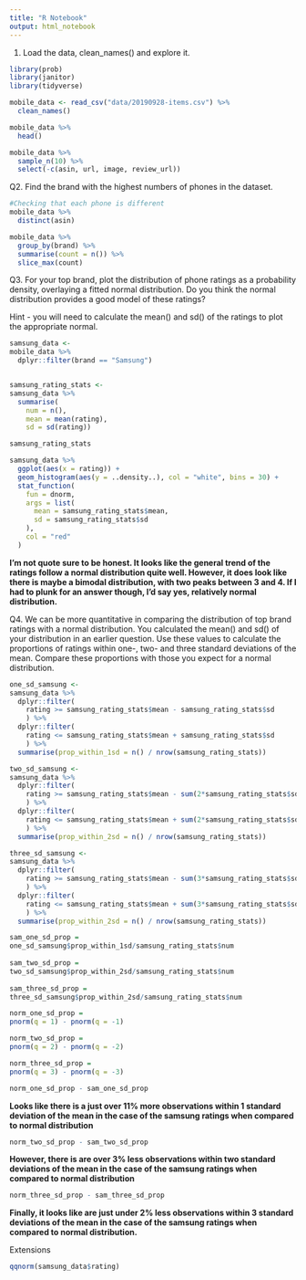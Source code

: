 ```yaml
---
title: "R Notebook"
output: html_notebook
---
```


1. Load the data, clean_names() and explore it.

```r
library(prob)
library(janitor)
library(tidyverse)

mobile_data <- read_csv("data/20190928-items.csv") %>%
  clean_names()
```

```r
mobile_data %>% 
  head()
```
```r
mobile_data %>%
  sample_n(10) %>% 
  select(-c(asin, url, image, review_url))
```


Q2. Find the brand with the highest numbers of phones in the dataset.

```r
#Checking that each phone is different
mobile_data %>%
  distinct(asin)
```

```r
mobile_data %>% 
  group_by(brand) %>%
  summarise(count = n()) %>% 
  slice_max(count)

```

Q3. For your top brand, plot the distribution of phone ratings as a probability density, overlaying a fitted normal distribution. Do you think the normal distribution provides a good model of these ratings?

Hint - you will need to calculate the mean() and sd() of the ratings to plot the appropriate normal.

```r
samsung_data <-
mobile_data %>%
  dplyr::filter(brand == "Samsung")


samsung_rating_stats <-
samsung_data %>%
  summarise(
    num = n(),
    mean = mean(rating),
    sd = sd(rating))

samsung_rating_stats
```

```r
samsung_data %>%
  ggplot(aes(x = rating)) +
  geom_histogram(aes(y = ..density..), col = "white", bins = 30) +
  stat_function(
    fun = dnorm,
    args = list(
      mean = samsung_rating_stats$mean,
      sd = samsung_rating_stats$sd
    ),
    col = "red"
  )
```
**I'm not quote sure to be honest. It looks like the general trend of the ratings follow a normal distribution quite well. However, it does look like there is maybe a bimodal distribution, with two peaks between 3 and 4. If I had to plunk for an answer though, I'd say yes, relatively normal distribution.**



Q4. We can be more quantitative in comparing the distribution of top brand ratings with a normal distribution. You calculated the mean() and sd() of your distribution in an earlier question. Use these values to calculate the proportions of ratings within one-, two- and three standard deviations of the mean. Compare these proportions with those you expect for a normal distribution.

```r
one_sd_samsung <-
samsung_data %>%
  dplyr::filter(
    rating >= samsung_rating_stats$mean - samsung_rating_stats$sd
    ) %>%
  dplyr::filter(
    rating <= samsung_rating_stats$mean + samsung_rating_stats$sd
    ) %>%
  summarise(prop_within_1sd = n() / nrow(samsung_rating_stats))

two_sd_samsung <-
samsung_data %>%
  dplyr::filter(
    rating >= samsung_rating_stats$mean - sum(2*samsung_rating_stats$sd)
    ) %>%
  dplyr::filter(
    rating <= samsung_rating_stats$mean + sum(2*samsung_rating_stats$sd)
    ) %>%
  summarise(prop_within_2sd = n() / nrow(samsung_rating_stats))

three_sd_samsung <-
samsung_data %>%
  dplyr::filter(
    rating >= samsung_rating_stats$mean - sum(3*samsung_rating_stats$sd)
    ) %>%
  dplyr::filter(
    rating <= samsung_rating_stats$mean + sum(3*samsung_rating_stats$sd)
    ) %>%
  summarise(prop_within_2sd = n() / nrow(samsung_rating_stats))

```


```r

sam_one_sd_prop = 
one_sd_samsung$prop_within_1sd/samsung_rating_stats$num
            
sam_two_sd_prop = 
two_sd_samsung$prop_within_2sd/samsung_rating_stats$num
            
sam_three_sd_prop = 
three_sd_samsung$prop_within_2sd/samsung_rating_stats$num

```

```r
norm_one_sd_prop = 
pnorm(q = 1) - pnorm(q = -1)

norm_two_sd_prop = 
pnorm(q = 2) - pnorm(q = -2)

norm_three_sd_prop =
pnorm(q = 3) - pnorm(q = -3)
```

```r
norm_one_sd_prop - sam_one_sd_prop
```

**Looks like there is a just over 11% more observations within 1 standard deviation of the mean in the case of the samsung ratings when compared to normal distribution**

```r
norm_two_sd_prop - sam_two_sd_prop
```

**However, there is are over 3% less observations within two standard deviations of the mean in the case of the samsung ratings when compared to normal distribution**

```r
norm_three_sd_prop - sam_three_sd_prop
```

**Finally, it looks like are just under 2% less observations within 3 standard deviations of the mean in the case of the samsung ratings when compared to normal distribution. **


Extensions

```r
qqnorm(samsung_data$rating)
```

